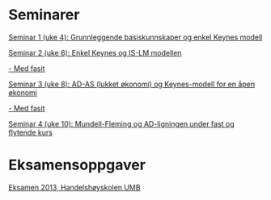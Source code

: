 
# Seminarer

[Seminar 1 (uke 4): Grunnleggende basiskunnskaper og enkel Keynes modell](seminar/seminar1.html)

[Seminar 2 (uke 6): Enkel Keynes og IS-LM modellen](seminar/seminar2.html)

[- Med fasit](seminar/seminar2_fasit.nb.html)

[Seminar 3 (uke 8): AD-AS (lukket økonomi) og Keynes-modell for en åpen økonomi](seminar/seminar3.nb.html)

[- Med fasit](seminar/seminar3_fasit.nb.html)

[Seminar 4 (uke 10): Mundell-Fleming og AD-ligningen under fast og flytende kurs](seminar/seminar4.nb.html)

# Eksamensoppgaver

[Eksamen 2013, Handelshøyskolen UMB](seminar/ECN222_Eksamen_2013.pdf)

<!--


#[- Med fasit](seminar/seminar2_fasit.nb.html)

[Seminar 3 (uke 8): Grunnleggende basiskunnskaper og enkel Keynes modell](seminar/seminar2)

[Seminar 4 (uke 10): Grunnleggende basiskunnskaper og enkel Keynes modell](seminar/seminar2)

[Seminar 4 (uke 12): Grunnleggende basiskunnskaper og enkel Keynes modell](seminar/seminar2)

[Seminar 4 (uke 16): Grunnleggende basiskunnskaper og enkel Keynes modell](seminar/seminar2)

[Seminar 4 (uke 17): Grunnleggende basiskunnskaper og enkel Keynes modell](seminar/seminar2)
-->
